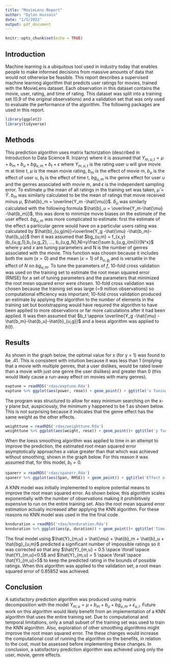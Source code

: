 ```yaml
---
title: "MovieLens Report"
author: "Dylon Hussain"
date: "1/5/2022"
output: pdf_document
---
```


```r
knitr::opts_chunk$set(echo = TRUE)
```
## Introduction
Machine learning is a ubiquitous tool used in industry today that enables people to make informed decisions from massive amounts of data that would not otherwise be feasible. This report describes a supervised machine learning algorithm that predicts user ratings for movies, trained with the MovieLens dataset. Each observation in this dataset contains the movie, user, rating, and time of rating. This dataset was split into a training set (0.9 of the original observations) and a validation set that was only used to evaluate the performance of the algorithm. The following packages are used in this report.


```r
library(ggplot2)
library(tidyverse)
```

## Methods
This prediction algorithm uses matrix factorization (described in Introduction to Data Science R. Irizarry) where it is assumed that
$Y_{m,u,t} = \mu + b_m + b_u + bg_{u,m} + b_t + \epsilon$ where $Y_{m,u,t}$ is the  rating user u will give movie m at time t, $\mu$ is the mean movie rating, $b_m$ is the effect of movie m, $b_u$ is the effect of user u, $b_t$ is the effect of time t, $bg_{u,m}$ is the genre effect for user u and the genres associated with movie m, and $\epsilon$ is the independent sampling error. To estimate $\mu$ the mean of all ratings in the training set was taken, $\hat{\mu} = \bar{Y}$. $b_m$ was similarly calculated to be the mean of ratings that movie received minus $\mu$, $\hat{b}_m =  \overline{Y_m -\hat{\mu}}$. $\hat{b}_u$ was similarly calculated with the following formula $\hat{b}_u =  \overline{Y_m-\hat{\mu} -\hat{b_m}}$, this was done to minimize movie biases on the estimate of the user effect. $bg_{u,m}$ was more complicated to estimate: first the estimate of the effect a particular genre would have on a particular users rating was calculated by $\hat{b}_{u,g(m)}=\overline{Y_g -\hat{\mu} -\hat{b_m}-\hat{b_u}}$ then it was assumed that $bg_{u,m} = f_{x,y}(b_{u,g_1},b_{u,g_2}, ..., b_{u,g_N},N)=y\frac{\sum b_{u,g_i(m)}}{N^x}$ where $y$ and $x$ are tuning parameters and N is the number of genres associated with the movie. This function was chosen because it includes both the sum ($x = 0$) and the mean ($x = 1$) of $b_{u,g_i}$ and is versatile in the effect of $N$ on $bg_{u,m}$. To tune the parameters of $f$, 10-fold cross validation was used on the training set to estimate the root mean squared error (RMSE) for a set of tuning parameters and the parameters that minimized the root mean squared error were chosen. 10-fold cross validation was chosen because the training set was large (~9 million observations) so computational efficiency was important; 10-fold cross validation produced an estimate by applying the algorithm to the number of elements in the training set but bootstrapping would have required the algorithm to have been applied to more observations or far more calculations after it had been applied. It was then assumed that $b_t \approx  \overline{Y_g -\hat{\mu} -\hat{b_m}-\hat{b_u}-\hat{b}_{u,g}}$ and a loess algorithm was applied to $b(t)$. 





## Results

As shown in the graph below, the optimal value for x (for y = 1) was found to be .41. This is consistent with intuition because it was less than 1 (implying that a movie with multiple genres, that a user dislikes, would be rated lower than a movie with just one genre the user dislikes) and greater than 0 (this would likely cause a run-away effect on movies with many genres).

```r
exptune = readRDS('rdas/exptune.Rda')
exptune %>% ggplot(aes(power, rmse)) + geom_point() + ggtitle('x Tuning Results')+ xlab('x') + ylab('RMSE')
```
The program was structured to allow for easy minimum searching on the x-y plane but, auspiciously, the minimum y happened to be 1 as shown below. This is not surprising because it indicates that the genre effect has the same weight as the other effects. 

```r
weighttune = readRDS('rdas/weighttune.Rda')
weighttune %>% ggplot(aes(weight, rmse)) + geom_point()+ ggtitle('y Tuning Results') + xlab('y') + ylab('RMSE')
```

When the loess smoothing algorithm was applied to time in an attempt to improve the prediction, the estimated root mean squared error asymptotically approaches a value greater than that which was achieved without smoothing, shown in the graph below. For this reason it was assumed that, for this model, $b_t=0$.

```r
spanerr = readRDS('rdas/spanerr.Rda')
spanerr %>% ggplot(aes(Span, RMSE)) + geom_point() + ggtitle('Effect of Span on RMSE')
```

A KNN model was initially implemented to explore potential means to improve the root mean squared error. As shown below, this algorithm scales exponentially with the number of observations making it prohibitively expensive to run on the entire training set. Also the root mean squared error estimation actually increased after applying the KNN algorithm. For these reasons no KNN model was used in the the final code.

```r
knnduration = readRDS('rdas/knnduration.Rda')
knnduration %>% ggplot(aes(p, duration)) + geom_point()+ ggtitle('Time Required to Fit KNN Model to Subsets')+ xlab('Fraction of Training Set') + ylab('Duration (s)')
```

The final model using $\hat{Y}_{m,u} = \hat{\mu} + \hat{b}_m + \hat{b}_u + \hat{bg}_{u,m}$ predicted a significant number of impossible ratings so it was corrected so that any $\hat{Y}_{m,u} = 0.5 \space \forall \space  \hat{Y}_{m,u}<0.5$ and $\hat{Y}_{m,u} = 5 \space \forall \space \hat{Y}_{m,u}>5$ to keep the predicted rating in the bounds of possible ratings. When this algorithm was applied to the validation set, a root mean squared error of 0.85852 was achieved. 

## Conclusion
A satisfactory prediction algorithm was produced using matrix decomposition with the model $Y_{m,u} = \mu + b_m + b_u + bg_{u,m} + \epsilon_{u,i}$. Future work on this  algorithm would likely benefit from an implementation of a KNN algorithm that uses the entire training set. Due to computational and temporal limitations, only a small subset of the training set was used to train the KNN algorithm. Also, exploration of other smoothing algorithms might improve the root mean squared error. The these changes would increase the computational cost of running the algorithm so the benefits, in relation to the cost, must be assessed before implementing these changes. In conclusion, a satisfactory prediction algorithm was achieved using only the user, movie, genre effects. 
